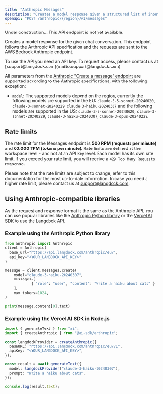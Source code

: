 ```yaml
---
title: "Anthropic Messages"
description: "Creates a model response given a structured list of input messages using the Anthropic API."
openapi: "POST /anthropic/{region}/v1/messages"
---
```


<Warning>Under construction... This API endpoint is not yet available.</Warning>

Creates a model response for the given chat conversation. This endpoint follows the [Anthropic API specification](https://docs.anthropic.com/en/api/messages) and the requests are sent to the AWS Bedrock Anthropic endpoint.

<Info>
  To use the API you need an API key. To request access, please contact us at
  [support@langdock.com](mailto:support@langdock.com)
</Info>

All parameters from the [Anthropic "Create a message" endpoint](https://docs.anthropic.com/en/api/messages) are supported according to the Anthropic specifications, with the following exception:

- `model`: The supported models depend on the region, currently the following models are supported in the EU: `claude-3-5-sonnet-20240620`, `claude-3-sonnet-20240229`, `claude-3-haiku-20240307` and the following models are supported in the US: `claude-3-5-sonnet-20240620`, `claude-3-sonnet-20240229`, `claude-3-haiku-20240307`, `claude-3-opus-20240229`.

## Rate limits

The rate limit for the Messages endpoint is **500 RPM (requests per minute)** and **60.000 TPM (tokens per minute)**. Rate limits are defined at the workspace level - and not at an API key level. Each model has its own rate limit. If you exceed your rate limit, you will receive a `429 Too Many Requests` response.

Please note that the rate limits are subject to change, refer to this documentation for the most up-to-date information.
In case you need a higher rate limit, please contact us at [support@langdock.com](mailto:support@langdock.com).

## Using Anthropic-compatible libraries

As the request and response format is the same as the Anthropic API, you can use popular libraries like the [Anthropic Python library](https://github.com/anthropics/anthropic-sdk-python) or the [Vercel AI SDK](https://sdk.vercel.ai/docs/introduction) to use the Langdock API.

### Example using the Anthropic Python library

```python
from anthropic import Anthropic
client = Anthropic(
  base_url="https://api.langdock.com/anthropic/eu/",
  api_key="<YOUR_LANGDOCK_API_KEY>"
)

message = client.messages.create(
	model="claude-3-haiku-20240307",
	messages=[
			{ "role": "user", "content": "Write a haiku about cats" }
	],
	max_tokens=1024,
)

print(message.content[0].text)
```

### Example using the Vercel AI SDK in Node.js

```typescript
import { generateText } from "ai";
import { createAnthropic } from "@ai-sdk/anthropic";

const langdockProvider = createAnthropic({
  baseURL: "https://api.langdock.com/anthropic/eu/v1",
  apiKey: "<YOUR_LANGDOCK_API_KEY>",
});

const result = await generateText({
  model: langdockProvider("claude-3-haiku-20240307"),
  prompt: "Write a haiku about cats",
});

console.log(result.text);
```
